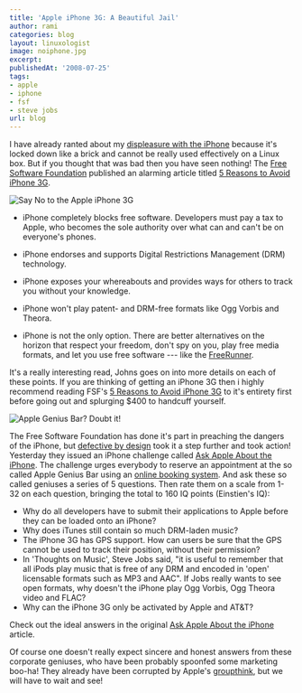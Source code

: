 ```yaml
---
title: 'Apple iPhone 3G: A Beautiful Jail'
author: rami
categories: blog
layout: linuxologist
image: noiphone.jpg
excerpt:
publishedAt: '2008-07-25'
tags:
- apple
- iphone
- fsf
- steve jobs
url: blog
---
```


I have already ranted about my [displeasure with the iPhone](/2008/07/11/sourceforge-on-your-iphone) because it's locked down like a brick and cannot be really used effectively on a Linux box. But if you thought that was bad then you have seen nothing! The [Free Software Foundation](http://www.fsf.org) published an alarming article titled [5 Reasons to Avoid iPhone 3G](http://www.fsf.org/blogs/community/5-reasons-to-avoid-iphone-3g).

 ![Say No to the Apple iPhone 3G](/assets/images/content/blog/noiphone.jpg)
 
  * iPhone completely blocks free software. Developers must pay a tax to Apple, who becomes the sole authority over what can and can't be on everyone's phones.
  * iPhone endorses and supports Digital Restrictions Management (DRM) technology.
  * iPhone exposes your whereabouts and provides ways for others to track you without your knowledge.
  * iPhone won't play patent- and DRM-free formats like Ogg Vorbis and Theora.

  * iPhone is not the only option. There are better alternatives on the horizon that respect your freedom, don't spy on you, play free media formats, and let you use free software --- like the [FreeRunner](http://www.openmoko.com/).

It's a really interesting read, Johns goes on into more details on each of these points. If you are thinking of getting an iPhone 3G then i highly recommend reading FSF's [5 Reasons to Avoid iPhone 3G](http://www.fsf.org/blogs/community/5-reasons-to-avoid-iphone-3g) to it's entirety first before going out and splurging $400 to handcuff yourself.

![Apple Genius Bar? Doubt it!](/assets/images/content/blog/apple_towson_genius_bar.jpg)

The Free Software Foundation has done it's part in preaching the dangers of the iPhone, but [defective by design](http://www.defectivebydesign.org/) took it a step further and took action! Yesterday they issued an iPhone challenge called [Ask Apple About the iPhone](http://www.defectivebydesign.org/apple-challenge). The challenge urges everybody to reserve an appointment at the so called Apple Genius Bar using an [online booking system](http://www.apple.com/retail/geniusbar/). And ask these so called geniuses a series of 5 questions. Then rate them on a scale from 1-32 on each question, bringing the total to 160 IQ points (Einstien's IQ):

* Why do all developers have to submit their applications to Apple before they can be loaded onto an iPhone?
* Why does iTunes still contain so much DRM-laden music?
* The iPhone 3G has GPS support. How can users be sure that the GPS cannot be used to track their position, without their permission?
* In 'Thoughts on Music', Steve Jobs said, "it is useful to remember that all iPods play music that is free of any DRM and encoded in 'open' licensable formats such as MP3 and AAC". If Jobs really wants to see open formats, why doesn't the iPhone play Ogg Vorbis, Ogg Theora video and FLAC?
* Why can the iPhone 3G only be activated by Apple and AT&T?

Check out the ideal answers in the original [Ask Apple About the iPhone](http://www.defectivebydesign.org/apple-challenge) article.

Of course one doesn't really expect sincere and honest answers from these corporate geniuses, who have been probably spoonfed some marketing boo-ha! They already have been corrupted by Apple's [groupthink](http://en.wikipedia.org/wiki/Groupthink), but we will have to wait and see!
